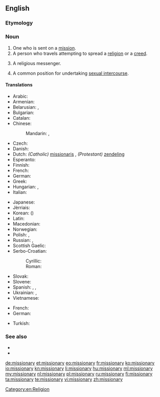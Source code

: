 ==English==

===Etymology===
{{suffix|mission|ary}}

===Noun===
{{en-noun|missionar|ies}}

# One who is sent on a [[mission]].
# A person who travels attempting to spread a [[religion]] or a [[creed]].
# {{pejorative}} A religious messenger.
# {{uncountable}} A common position for undertaking [[sexual intercourse]].

====Translations====
{{trans-top|person traveling to spread a religion}}
* Arabic: {{t-|ar|مبشر|m|tr=mubáššir|sc=Arab}}
* Armenian: {{t-|hy|քարոզիչ|tr=kʿarozičʿ|sc=Armn}}
* Belarusian: {{t-|be|місіянер|m|tr=misijanér|sc=Cyrl}}, {{t-|be|місіянерка|f|tr=misijanérka|sc=Cyrl}}
* Bulgarian: {{t-|bg|мисионер|m|tr=misionér|sc=Cyrl}}
* Catalan: {{t-|ca|missioner|m}}
* Chinese:
*: Mandarin: {{t|cmn|傳教士|sc=Hani}}, {{t|cmn|传教士|tr=chuánjiàoshì|sc=Hani}}
* Czech: {{t+|cs|misionář|m}}
* Danish: {{t-|da|missionær|c}}
* Dutch: ''(Catholic)'' [[missionaris]] {{m}}, ''(Protestant)'' [[zendeling]] {{m}}
* Esperanto: {{t-|eo|misiisto}}
* Finnish: {{t-|fi|lähetyssaarnaaja}}
* French: {{t+|fr|missionnaire|m}}
* German: {{t+|de|Missionar|m}}
* Greek: {{t+|el|ιεραπόστολος|m|f|tr=ierapóstolos}}
* Hungarian: {{t+|hu|hittérítő}}, {{t+|hu|misszionárius}}
* Italian: {{t-|it|missionario|m}}
{{trans-mid}}
* Japanese: {{t-|ja|宣教師|tr=せんきょうし, senkyōshi|sc=Jpan}}
* Jèrriais: {{tø|roa-jer|missionnaithe|m|f}}
* Korean: {{t+|ko|선교사|tr=seongyosa|sc=Kore}} ({{t-|ko|宣敎師|sc=Kore}})
* Latin: {{t-|la|missionarius|m|alt=missiōnārius}}
* Macedonian: {{t-|mk|мисионер|m|tr=misioner|sc=Cyrl}}
* Norwegian: {{t-|no|misjonær|m}}
* Polish: {{t-|pl|misjonarz|m}}, {{t-|pl|misjonarka|f}}
* Russian: {{t+|ru|миссионер|m|tr=missionér|sc=Cyrl}}, {{t+|ru|миссионерка|f|tr=missionérka|sc=Cyrl}}
* Scottish Gaelic: {{t-|gd|teachdaire|m}}
* Serbo-Croatian:
*: Cyrillic: {{t-|sh|мисионар|m}}
*: Roman: {{t-|sh|misionar|m}}
* Slovak: {{t-|sk|misionár|m}}
* Slovene: {{t+|sl|misijonar|m}}
* Spanish: {{t+|es|misionero|m}}, {{t-|es|misionera|f}}, {{t+|es|misionario}}
* Ukrainian: {{t-|uk|місіонер|m|tr=misionér|sc=Cyrl}}, {{t-|uk|місіонерка|f|tr=misionérka|sc=Cyrl}}
* Vietnamese: {{t-|vi|người truyền giáo}}
{{trans-bottom}}

{{trans-top|position for sexual intercourse}}
* French: {{t+|fr|missionnaire|m}}
* German: {{t+|de|Missionarsstellung|f}}
{{trans-mid}}
* Turkish: {{t-|tr|misyoner pozisyonu}}
{{trans-bottom}}

===See also===
* {{pedialite}}
* {{pedialite|Missionary (disambiguation)}}

[[Category:en:Religion]]

[[de:missionary]]
[[et:missionary]]
[[eo:missionary]]
[[fr:missionary]]
[[ko:missionary]]
[[io:missionary]]
[[kn:missionary]]
[[li:missionary]]
[[hu:missionary]]
[[ml:missionary]]
[[my:missionary]]
[[nl:missionary]]
[[pl:missionary]]
[[ru:missionary]]
[[fi:missionary]]
[[ta:missionary]]
[[te:missionary]]
[[vi:missionary]]
[[zh:missionary]]